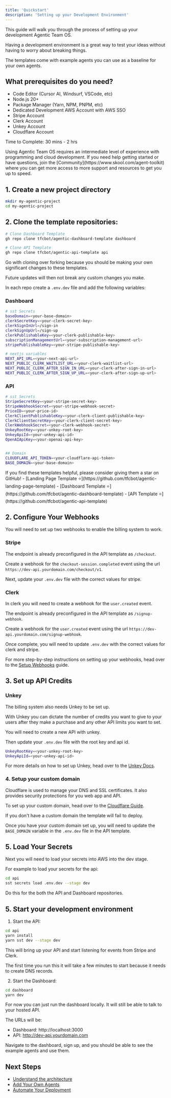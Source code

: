 ```yaml
---
title: 'Quickstart'
description: 'Setting up your Development Environment'
---
```


This guide will walk you through the process of setting up your development Agentic Team OS.  

Having a development environment is a great way to test your ideas without having to worry about breaking things. 

The templates come with example agents you can use as a baseline for your own agents.

## What prerequisites do you need? 

- Code Editor (Cursor AI, Windsurf, VSCode, etc)
- Node.js 20+
- Package Manager (Yarn, NPM, PNPM, etc)
- Dedicated Development AWS Account with AWS SSO
- Stripe Account 
- Clerk Account 
- Unkey Account 
- Cloudflare Account


Time to Complete: 30 mins - 2 hrs


<Note>
  Using Agentic Team OS requires an intermediate level of experience with programming and cloud development. 
  If you need help getting started or have questions, join the [Community](https://www.skool.com/agent-toolkit) where you can get more access to more support and resources to get you up to speed.
</Note>


## 1. Create a new project directory

```bash
mkdir my-agentic-project
cd my-agentic-project
```

## 2. Clone the template repositories:

```bash
# Clone Dashboard Template
gh repo clone tfcbot/agentic-dashboard-template dashboard
```

```bash
# Clone API Template
gh repo clone tfcbot/agentic-api-template api
```
Go with cloning over forking because you should be making your own significant changes to these templates. 

Future updates will then not break any custom changes you make. 

In each repo create a `.env.dev` file and add the following variables:

### Dashboard
```bash
# sst Secrets
baseDomain=<your-base-domain>
clerkSecretKey=<your-clerk-secret-key>
clerkSignInUrl=/sign-in
clerkSignUpUrl=/sign-up
clerkPublishableKey=<your-clerk-publishable-key>
subscriptionManagementUrl=<your-subscription-management-url>
stripePublishableKey=<your-stripe-publishable-key>

# nextjs variables
NEXT_API_URL=<your-next-api-url>
NEXT_PUBLIC_CLERK_WAITLIST_URL=<your-clerk-waitlist-url>
NEXT_PUBLIC_CLERK_AFTER_SIGN_IN_URL=<your-clerk-after-sign-in-url>
NEXT_PUBLIC_CLERK_AFTER_SIGN_UP_URL=<your-clerk-after-sign-up-url>
```

### API
```bash
# sst Secrets
StripeSecretKey=<your-stripe-secret-key>
StripeWebhookSecret=<your-stripe-webhook-secret>
PriceID=<your-price-id>
ClerkClientPublishableKey=<your-clerk-client-publishable-key>
ClerkClientSecretKey=<your-clerk-client-secret-key>
ClerkWebhookSecret=<your-clerk-webhook-secret>
UnkeyRootKey=<your-unkey-root-key>
UnkeyApiId=<your-unkey-api-id>
OpenAIApiKey=<your-openai-api-key>


## Domain
CLOUDFLARE_API_TOKEN=<your-cloudflare-api-token>
BASE_DOMAIN=<your-base-domain>
```


<Note>
  If you find these templates helpful, please consider giving them a star on GitHub!
  - [Landing Page Template ⭐](https://github.com/tfcbot/agentic-landing-page-template)
  - [Dashboard Template ⭐](https://github.com/tfcbot/agentic-dashboard-template) 
  - [API Template ⭐](https://github.com/tfcbot/agentic-api-template)
</Note>


## 2. Configure Your Webhooks

You will need to set up two webhooks to enable the billing system to work. 

### Stripe

The endpoint is already preconfigured in the API template as `/checkout`. 

Create a webhook for the `checkout-session.completed` event using the url `https://dev-api.yourdomain.com/checkout/v1`. 

Next, update your `.env.dev` file with the correct values for stripe.


### Clerk

In clerk you will need to create a webhook for the `user.created` event. 

The endpoint is already preconfigured in the API template as `/signup-webhook`.

Create a webhook for the `user.created` event using the url `https://dev-api.yourdomain.com/signup-webhook`.

Once complete, you will need to update `.env.dev` with the correct values for clerk and stripe. 

For more step-by-step instructions on setting up your webhooks, head over to the [Setup Webhooks](/guides/setup-webhooks) guide.

## 3. Set up API Credits

### Unkey

The billing system also needs Unkey to be set up. 

With Unkey you can dictate the number of credits you want to give to your users after they make a purchase and any other API limits you want to set.

You will need to create a new API with unkey. 

Then update your `.env.dev` file with the root key and api id.

```bash
UnkeyRootKey=<your-unkey-root-key>
UnkeyApiId=<your-unkey-api-id>
```

For more details on how to set up Unkey, head over to the [Unkey Docs](https://www.unkey.com/docs/quickstart/onboarding/onboarding-api).


### 4. Setup your custom domain

Cloudflare is used to manage your DNS and SSL certificates. It also provides security protections for you web app and API.

To set up your custom domain, head over to the [Cloudflare Guide](/guides/add-custom-domain).

<Note>
  If you don't have a custom domain the template will fail to deploy. 
</Note>

Once you have your custom domain set up, you will need to update the `BASE_DOMAIN` variable in the `.env.dev` file in the API template.

## 5. Load Your Secrets

Next you will need to load your secrets into AWS into the dev stage. 

For example to load your secrets for the api: 

```bash
cd api
sst secrets load .env.dev --stage dev
```

Do this for the both the API and Dashboard repositories.

## 5. Start your development environment

1. Start the API:
```bash
cd api
yarn install
yarn sst dev --stage dev
```
This will bring up your API and start listening for events from Stripe and Clerk.

The first time you run this it will take a few minutes to start because it needs to create DNS records. 

2. Start the Dashboard:
```bash
cd dashboard
yarn dev
```
For now you can just run the dashboard locally. It will still be able to talk to your hosted API. 

The URLs will be:
- Dashboard: http://localhost:3000
- API: http://dev-api.yourdomain.com

Navigate to the dashboard, sign up, and you should be able to see the example agents and use them.  

## Next Steps

- [Understand the architecture](/concepts/architecture)
- [Add Your Own Agents](/guides/adding-agents)
- [Automate Your Deployment](/guides/deployment)